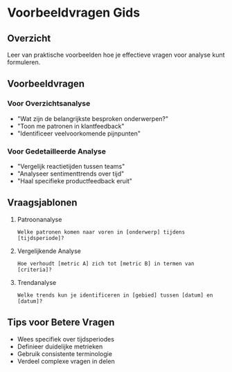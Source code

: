 # Voorbeeldvragen Gids

## Overzicht
Leer van praktische voorbeelden hoe je effectieve vragen voor analyse kunt formuleren.

## Voorbeeldvragen
### Voor Overzichtsanalyse
- "Wat zijn de belangrijkste besproken onderwerpen?"
- "Toon me patronen in klantfeedback"
- "Identificeer veelvoorkomende pijnpunten"

### Voor Gedetailleerde Analyse
- "Vergelijk reactietijden tussen teams"
- "Analyseer sentimenttrends over tijd"
- "Haal specifieke productfeedback eruit"

## Vraagsjablonen
1. Patroonanalyse
   ```
   Welke patronen komen naar voren in [onderwerp] tijdens [tijdsperiode]?
   ```
2. Vergelijkende Analyse
   ```
   Hoe verhoudt [metric A] zich tot [metric B] in termen van [criteria]?
   ```
3. Trendanalyse
   ```
   Welke trends kun je identificeren in [gebied] tussen [datum] en [datum]?
   ```

## Tips voor Betere Vragen
- Wees specifiek over tijdsperiodes
- Definieer duidelijke metrieken
- Gebruik consistente terminologie
- Verdeel complexe vragen in delen 
